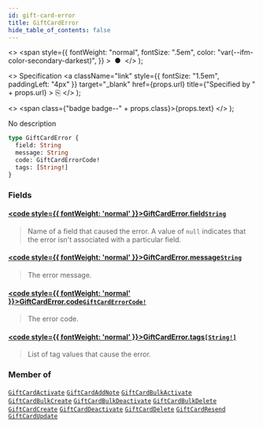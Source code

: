 ```yaml
---
id: gift-card-error
title: GiftCardError
hide_table_of_contents: false
---
```


  <>
    <span
      style={{
        fontWeight: "normal",
        fontSize: ".5em",
        color: "var(--ifm-color-secondary-darkest)",
      }}
    >
      &nbsp;●&nbsp;
    </span>
  </>
);

  <>
    Specification
    <a
      className="link"
      style={{ fontSize: "1.5em", paddingLeft: "4px" }}
      target="\_blank"
      href={props.url}
      title={"Specified by " + props.url}
    >
      ⎘
    </a>
  </>
);

  <>
    <span class={"badge badge--" + props.class}>{props.text}</span>
  </>
);

No description

```graphql
type GiftCardError {
  field: String
  message: String
  code: GiftCardErrorCode!
  tags: [String!]
}
```

### Fields

#### [<code style={{ fontWeight: 'normal' }}>GiftCardError.<b>field</b></code>](#)<Bullet />[`String`](../../../developer/api-reference/scalars/string) <Badge class="secondary" text="scalar"/>

> Name of a field that caused the error. A value of `null` indicates that the error isn't associated with a particular field.

#### [<code style={{ fontWeight: 'normal' }}>GiftCardError.<b>message</b></code>](#)<Bullet />[`String`](../../../developer/api-reference/scalars/string) <Badge class="secondary" text="scalar"/>

> The error message.

#### [<code style={{ fontWeight: 'normal' }}>GiftCardError.<b>code</b></code>](#)<Bullet />[`GiftCardErrorCode!`](../../../developer/api-reference/enums/gift-card-error-code) <Badge class="secondary" text="non-null"/> <Badge class="secondary" text="enum"/>

> The error code.

#### [<code style={{ fontWeight: 'normal' }}>GiftCardError.<b>tags</b></code>](#)<Bullet />[`[String!]`](../../../developer/api-reference/scalars/string) <Badge class="secondary" text="list"/> <Badge class="secondary" text="scalar"/>

> List of tag values that cause the error.

### Member of

[`GiftCardActivate`](../../../developer/api-reference/objects/gift-card-activate) <Badge class="secondary" text="object"/><Bullet />[`GiftCardAddNote`](../../../developer/api-reference/objects/gift-card-add-note) <Badge class="secondary" text="object"/><Bullet />[`GiftCardBulkActivate`](../../../developer/api-reference/objects/gift-card-bulk-activate) <Badge class="secondary" text="object"/><Bullet />[`GiftCardBulkCreate`](../../../developer/api-reference/objects/gift-card-bulk-create) <Badge class="secondary" text="object"/><Bullet />[`GiftCardBulkDeactivate`](../../../developer/api-reference/objects/gift-card-bulk-deactivate) <Badge class="secondary" text="object"/><Bullet />[`GiftCardBulkDelete`](../../../developer/api-reference/objects/gift-card-bulk-delete) <Badge class="secondary" text="object"/><Bullet />[`GiftCardCreate`](../../../developer/api-reference/objects/gift-card-create) <Badge class="secondary" text="object"/><Bullet />[`GiftCardDeactivate`](../../../developer/api-reference/objects/gift-card-deactivate) <Badge class="secondary" text="object"/><Bullet />[`GiftCardDelete`](../../../developer/api-reference/objects/gift-card-delete) <Badge class="secondary" text="object"/><Bullet />[`GiftCardResend`](../../../developer/api-reference/objects/gift-card-resend) <Badge class="secondary" text="object"/><Bullet />[`GiftCardUpdate`](../../../developer/api-reference/objects/gift-card-update) <Badge class="secondary" text="object"/>
